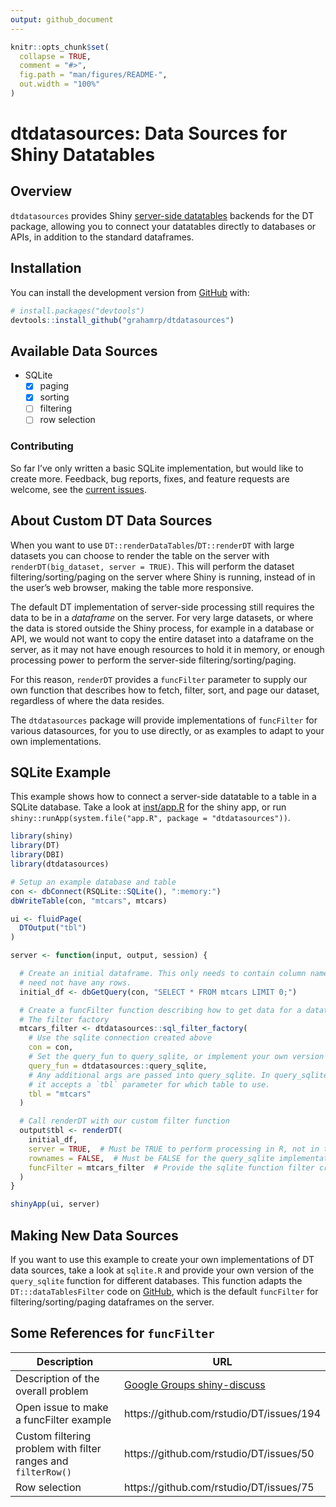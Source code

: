 ```yaml
---
output: github_document
---
```


<!-- README.md is generated from README.Rmd. Please edit that file -->

```r
knitr::opts_chunk$set(
  collapse = TRUE,
  comment = "#>",
  fig.path = "man/figures/README-",
  out.width = "100%"
)
```
# dtdatasources: Data Sources for Shiny Datatables

<!-- badges: start -->
<!-- badges: end -->

## Overview

`dtdatasources` provides Shiny [server-side datatables](https://rstudio.github.io/DT/server.html) backends for the DT package, allowing you to connect your datatables directly to databases or APIs, in addition
to the standard dataframes.


## Installation

You can install the development version from [GitHub](https://github.com/) with:

``` r
# install.packages("devtools")
devtools::install_github("grahamrp/dtdatasources")
```
## Available Data Sources

* SQLite
  - [x] paging
  - [x] sorting
  - [ ] filtering
  - [ ] row selection

### Contributing
So far I've only written a basic SQLite implementation, but would like to create
more. Feedback, bug reports, fixes, and feature requests are welcome, see the [current issues](http://github.com/grahamrp/dtdatasources/issues).

## About Custom DT Data Sources

When you want to use `DT::renderDataTables`/`DT::renderDT` with large datasets you can choose to render the table on the server with `renderDT(big_dataset, server = TRUE)`. This will perform the dataset filtering/sorting/paging on the server where Shiny
is running, instead of in the user's web browser, making the table more responsive.

The default DT implementation of server-side processing still requires the data
to be in a *dataframe* on the server. For very large datasets, or where the data
is stored outside the Shiny process, for example in a database or API, we would
not want to copy the entire dataset into a dataframe on the server, as it may
not have enough resources to hold it in memory, or enough processing power to
perform the server-side filtering/sorting/paging.

For this reason, `renderDT` provides a `funcFilter` parameter to supply
our own function that describes how to fetch, filter, sort, and page our dataset,
regardless of where the data resides.

The `dtdatasources` package will provide implementations of `funcFilter` for
various datasources, for you to use directly, or as examples to adapt to your
own implementations.


## SQLite Example

This example shows how to connect a server-side datatable to a table in a SQLite database.
Take a look at [inst/app.R](https://github.com/grahamrp/dtdatasources/blob/master/inst/app.R) for the shiny app, or run `shiny::runApp(system.file("app.R", package = "dtdatasources"))`.

```r
library(shiny)
library(DT)
library(DBI)
library(dtdatasources)

# Setup an example database and table
con <- dbConnect(RSQLite::SQLite(), ":memory:")
dbWriteTable(con, "mtcars", mtcars)

ui <- fluidPage(
  DTOutput("tbl")
)

server <- function(input, output, session) {

  # Create an initial dataframe. This only needs to contain column names, and
  # need not have any rows.
  initial_df <- dbGetQuery(con, "SELECT * FROM mtcars LIMIT 0;")

  # Create a funcFilter function describing how to get data for a datatable.
  # The filter factory 
  mtcars_filter <- dtdatasources::sql_filter_factory(
    # Use the sqlite connection created above
    con = con,
    # Set the query_fun to query_sqlite, or implement your own version
    query_fun = dtdatasources::query_sqlite,
    # Any additional args are passed into query_sqlite. In query_sqlite's case
    # it accepts a `tbl` parameter for which table to use.
    tbl = "mtcars"  
  )

  # Call renderDT with our custom filter function
  output$tbl <- renderDT(
    initial_df,
    server = TRUE,  # Must be TRUE to perform processing in R, not in the browser
    rownames = FALSE,  # Must be FALSE for the query_sqlite implementation
    funcFilter = mtcars_filter  # Provide the sqlite function filter created above
  )
}

shinyApp(ui, server)
```

## Making New Data Sources

If you want to use this example to create your own implementations of DT data
sources, take a look at `sqlite.R` and provide your own version of the
`query_sqlite` function for different databases. This function adapts the
`DT:::dataTablesFilter` code on [GitHub](https://github.com/rstudio/DT/blob/master/R/shiny.R), 
which is the default `funcFilter` for filtering/sorting/paging dataframes on the server.

## Some References for `funcFilter`

| Description | URL |
| ------------ | --- |
| Description of the overall problem | [Google Groups shiny-discuss](https://groups.google.com/forum/#!msg/shiny-discuss/zaPqkMdhwy4/jHGFwBfEBQAJ)
| Open issue to make a funcFilter example  | https://github.com/rstudio/DT/issues/194
| Custom filtering problem with filter ranges and `filterRow()` | https://github.com/rstudio/DT/issues/50
| Row selection | https://github.com/rstudio/DT/issues/75
